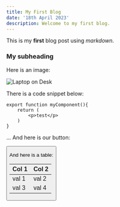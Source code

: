 ```yaml
---
title: My First Blog
date: '18th April 2023'
description: Welcome to my first blog.
---
```


This is my **first** blog post using *markdown*.

### My subheading
Here is an image:

![Laptop on Desk](/blogs/water.png)

There is a code snippet below:
```
export function myComponent(){
    return (
        <p>test</p>
    )
}
```

...
And here is our button:

<Button text="my button"/>


And here is a table:

| Col 1 | Col 2 |
| ----- | ----- |
| val 1 | val 2 |
| val 3 | val 4 |